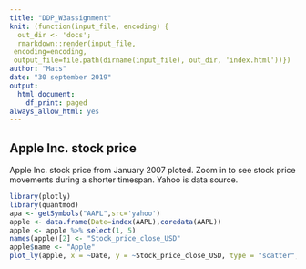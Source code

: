 ```yaml
---
title: "DDP_W3assignment"
knit: (function(input_file, encoding) {
  out_dir <- 'docs';
  rmarkdown::render(input_file,
 encoding=encoding,
 output_file=file.path(dirname(input_file), out_dir, 'index.html'))})
author: "Mats"
date: "30 september 2019"
output:
  html_document:
    df_print: paged
always_allow_html: yes
---
```


## Apple Inc. stock price
Apple Inc. stock price from January 2007 ploted. Zoom in to see stock price movements during a shorter timespan. Yahoo is data source.

```r
library(plotly)
library(quantmod)
apa <- getSymbols("AAPL",src='yahoo')
apple <- data.frame(Date=index(AAPL),coredata(AAPL))
apple <- apple %>% select(1, 5)
names(apple)[2] <- "Stock_price_close_USD"
apple$name <- "Apple"
plot_ly(apple, x = ~Date, y = ~Stock_price_close_USD, type = "scatter", mode = "lines")
```


